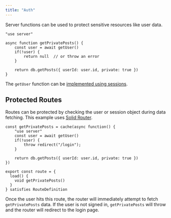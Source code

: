 ```yaml
---
title: "Auth"
---
```


Server functions can be used to protect sensitive resources like user data.

```tsx
"use server"

async function getPrivatePosts() {
	const user = await getUser()
	if(!user) {
		return null  // or throw an error
	}
	
	return db.getPosts({ userId: user.id, private: true })
}
```

The `getUser` function can be [implemented using sessions](https://docs.solidjs.com/solid-start/advanced/session).

## Protected Routes

Routes can be protected by checking the user or session object during data fetching. 
This example uses [Solid Router](/solid-router).

```tsx
const getPrivatePosts = cache(async function() {
	"use server"
	const user = await getUser()
	if(!user) {
		throw redirect("/login"); 
	}
	
	return db.getPosts({ userId: user.id, private: true })
})

export const route = {
  load() {
    void getPrivatePosts()
  }
} satisfies RouteDefinition
```

Once the user hits this route, the router will immediately attempt to fetch `getPrivatePosts` data. 
If the user is not signed in, `getPrivatePosts` will throw and the router will redirect to the login page.
